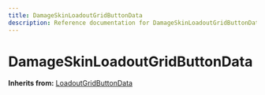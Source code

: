 ```yaml
---
title: DamageSkinLoadoutGridButtonData
description: Reference documentation for DamageSkinLoadoutGridButtonData meta class
---
```



# DamageSkinLoadoutGridButtonData

**Inherits from:** [LoadoutGridButtonData](/classes/loadoutgridbuttondata)

<ClassDetails file="/db/classes/DamageSkinLoadoutGridButtonData.f4eb2276a7e3.json" />
